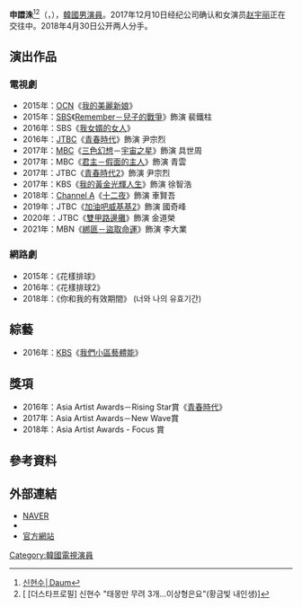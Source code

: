 {{藝人
|姓名 = 申譞洙
|類型 = 男演員
|圖片 =181011 신현수.jpg
|圖片尺寸 = 
|圖片簡介 = 
|本名 = 
|外文名 = 신현수
|羅馬拼音 = Shin Hyun Soo
|英文名 =
|暱稱 =
|國籍 = {{KOR}}
|出生日期 = {{birth_date_and_age|1989|7|8}}
|出生地點 = {{KOR}}[[仁川廣域市|仁川廣域市]]
|宗教信仰 = 
|語言 = [[韓語|韓語]]
|職業 = [[演員|演員]]
|教育程度 = 東首爾大學 演技藝術科
|出道作品 = 
|出道日期 = 2013年
|代表作品 = 
|活躍年代 =
|唱片公司 = 
|經紀公司 = [[Will_Entertainment|Will Entertainment]]
|相關團體 = 
|網站 = 
}}

'''申譞洙'''<ref>[http://100.daum.net/encyclopedia/view/33XXX1717972 신현수│Daum]{{ko}}</ref><ref>[ <nowiki>[더스타프로필]</nowiki> 신현수 "태몽만 무려 3개…이상형은요"(황금빛 내인생)]</ref>（{{lang-ko|'''신현수'''}}，{{bd|1989年|7月8日}}），[[韓國|韓國]][[男演員|男演員]]。2017年12月10日经纪公司确认和女演员[[赵宇丽|赵宇丽]]正在交往中。2018年4月30日公开两人分手。

== 演出作品 ==
=== 電視劇 ===
*2015年：[[OCN|OCN]]《[[我的美麗新娘|我的美麗新娘]]》
*2015年：[[SBS株式會社|SBS]]《[[Remember－兒子的戰爭|Remember－兒子的戰爭]]》飾演 裴鐵柱
*2016年：SBS《[[我女婿的女人|我女婿的女人]]》
*2016年：[[JTBC|JTBC]]《[[青春時代_(韓國電視劇)|青春時代]]》飾演 尹宗烈
*2017年：[[文化廣播_(韓國)|MBC]]《[[三色幻想|三色幻想]]－[[宇宙之星|宇宙之星]]》飾演 具世周
*2017年：MBC《[[君主－假面的主人|君主－假面的主人]]》飾演 青雲
*2017年：JTBC《[[青春時代2|青春時代2]]》飾演 尹宗烈
*2017年：KBS《[[我的黃金光輝人生|我的黃金光輝人生]]》飾演 徐智浩
*2018年：[[Channel_A|Channel A]]《[[十二夜_(韓國電視劇)|十二夜]]》飾演 車賢吾
*2019年：JTBC《[[加油吧威基基2|加油吧威基基2]]》飾演 國奇峰
*2020年：JTBC《[[雙甲路邊攤|雙甲路邊攤]]》飾演 金道榮
*2021年：MBN《[[綁匪－盜取命運|綁匪－盜取命運]]》飾演 李大業

=== 網路劇 ===
*2015年：《花樣排球》
*2016年：《花樣排球2》
*2018年：《你和我的有效期間》 (너와 나의 유효기간)

== 綜藝 ==
*2016年：[[KBS|KBS]]《[[我們小區藝體能|我們小區藝體能]]》

== 獎項 ==
*2016年：Asia Artist Awards－Rising Star賞《[[青春時代_(韓國電視劇)|青春時代]]》
*2017年：Asia Artist Awards－New Wave賞
*2018年：Asia Artist Awards - Focus 賞

== 參考資料 ==
{{reflist}}

== 外部連結 ==
*[http://people.search.naver.com/search.naver?where=nexearch&query=%EC%8B%A0%ED%98%84%EC%88%98&sm=tab_etc&ie=utf8&key=PeopleService&os=1988266 NAVER] {{Wayback|url=http://people.search.naver.com/search.naver?where=nexearch&query=%EC%8B%A0%ED%98%84%EC%88%98&sm=tab_etc&ie=utf8&key=PeopleService&os=1988266 |date=20160921094246 }}{{ko}}
* {{instagram|shintop20}}{{ko}}
*[http://www.willent.co.kr/ 官方網站] {{Wayback|url=http://www.willent.co.kr/ |date=20181128164854 }}{{ko}}

{{Will Entertainment}}
{{DEFAULTSORT: Shin Hyun Soo}}
[[Category:韓國電視演員|Category:韓國電視演員]]